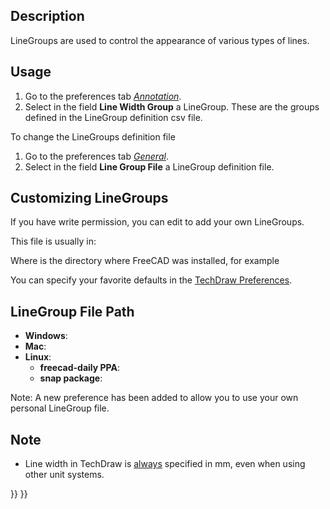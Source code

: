 <languages/>
<translate>

<!--T:24-->
{{Docnav
|[[TechDraw_CosmeticEraser|CosmeticEraser]]
|[[TechDraw_Templates|Templates]]
|[[TechDraw_Workbench|TechDraw]]
|IconL=TechDraw_CosmeticEraser.svg
|IconR=
|IconC=Workbench_TechDraw.svg
}}

</translate>
{{TOCright}}
<translate>

== Description == <!--T:10-->

<!--T:17-->
LineGroups are used to control the appearance of various types of lines.

== Usage == <!--T:30-->

<!--T:28-->
# Go to the preferences tab ''[[TechDraw_Preferences#Annotation|Annotation]]''.
# Select in the field '''Line Width Group''' a LineGroup. These are the groups defined in the LineGroup definition csv file.

<!--T:29-->
To change the LineGroups definition file
# Go to the preferences tab ''[[TechDraw_Preferences#General|General]]''.
# Select in the field '''Line Group File''' a LineGroup definition file.

== Customizing LineGroups == <!--T:31-->

<!--T:18-->
If you have write permission, you can edit {{incode|LineGroup.csv}} to add your own LineGroups.

<!--T:19-->
This file is usually in:

</translate>
{{Code|code=
$INSTALL_DIR/Mod/TechDraw/LineGroup/LineGroup.csv
}}
<translate>

<!--T:20-->
Where {{incode|$INSTALL_DIR}} is the directory where FreeCAD was installed, for example

</translate>
{{Code|code=
/usr/share/freecad/Mod/TechDraw/LineGroup/LineGroup.csv
}}
<translate>

<!--T:21-->
You can specify your favorite defaults in the [[TechDraw Preferences|TechDraw Preferences]].

== LineGroup File Path == <!--T:14-->

<!--T:27-->
* '''Windows''': {{incode|C:\Program Files\FreeCAD\data\Mod\TechDraw\LineGroup\}}
* '''Mac''': {{incode|/Applications/FreeCAD.app/Contents/Resources/share/Mod/TechDraw/LineGroup/}}
* '''Linux''': {{incode|/usr/share/freecad/Mod/TechDraw/LineGroup/}}
** '''freecad-daily PPA''': {{incode|/usr/share/freecad-daily/Mod/TechDraw/LineGroup/}}
** '''snap package''': {{incode|/snap/freecad/current/usr/share/Mod/TechDraw/LineGroup}}
Note: A new preference has been added to allow you to use your own personal LineGroup file.

</translate>
{{Code|code=
;FreeCAD LineGroup Definitions
;Format: *GroupName,thin,graphic,thick,extra
;thin: hidden lines
;graphic: dimensions, centerlines
;thick: visible lines
;extra: not implemented
}}

{{Code|code=
*FC 0.25mm,0.13,0.18,0.25,0.50
*FC 0.35mm,0.18,0.25,0.35,0.70
*FC 0.50mm,0.25,0.35,0.50,1.0
*FC 0.70mm,0.35,0.50,0.70,1.4
*FC 1.00mm,0.50,0.70,1.00,2.00
}}
<translate>

== Note == <!--T:16-->

<!--T:22-->
* Line width in TechDraw is <u>always</u> specified in mm, even when using other unit systems.


<!--T:25-->
{{Docnav
|[[TechDraw_CosmeticEraser|CosmeticEraser]]
|[[TechDraw_Templates|Templates]]
|[[TechDraw_Workbench|TechDraw]]
|IconL=TechDraw_CosmeticEraser.svg
|IconR=
|IconC=Workbench_TechDraw.svg
}}

</translate>
{{TechDraw_Tools_navi{{#translation:}}}}
{{Userdocnavi{{#translation:}}}}